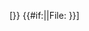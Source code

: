<includeonly><span class="plainlinks">[{{fullurl:Special:Upload|wpDestFile={{urlencode:{{{1|}}}}}{{#ifeq:{{lc:{{{reupload|}}}}}|yes|&wpForReUpload=1|}}}} {{#if:{{{2|}}}|{{{2}}}|File:{{{1}}} }}]</span></includeonly><noinclude>
{{doc}}
[[Category:Formatting templates|{{PAGENAME}}]]</noinclude>